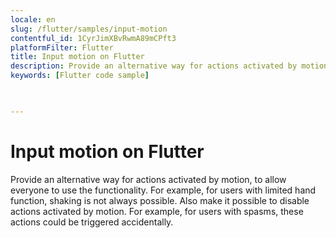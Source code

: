 ```yaml
---
locale: en
slug: /flutter/samples/input-motion
contentful_id: 1CyrJimXBvRwmA89mCPft3
platformFilter: Flutter
title: Input motion on Flutter
description: Provide an alternative way for actions activated by motion, to allow everyone to use the functionality.
keywords: [Flutter code sample]


	
---
```


# Input motion on Flutter

Provide an alternative way for actions activated by motion, to allow everyone to use the functionality. For example, for users with limited hand function, shaking is not always possible. Also make it possible to disable actions activated by motion. For example, for users with spasms, these actions could be triggered accidentally.

<CodeSample id="input-motion" locale="en" platform="flutter"/>